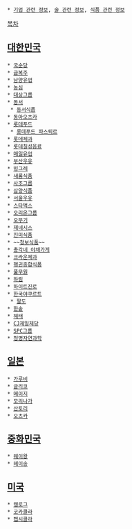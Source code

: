  * [[기업 관련 정보]], [[술 관련 정보]], [[식품 관련 정보]]

[[목차]]
== [[대한민국]] ==
 * [[국순당]]
 * [[금복주]]
 * [[남양유업]]
 * [[농심]]
 * [[대상그룹]]
 * [[동서]]
  * [[동서식품]]
 * [[동아오츠카]]
 * [[롯데푸드]]
  * [[롯데푸드 파스퇴르]]
 * [[롯데제과]]
 * [[롯데칠성음료]]
 * [[매일유업]]
 * [[부산우유]]
 * [[빙그레]]
 * [[새롬식품]]
 * [[사조그룹]]
 * [[삼양식품]]
 * [[서울우유]]
 * [[스타벅스]]
 * [[오리온그룹]]
 * [[오뚜기]]
 * [[제네시스]]
 * [[진미식품]]
 * ~~[[청보식품]]~~
 * [[총각네 야채가게]]
 * [[크라운제과]]
 * [[펭귄종합식품]]
 * [[풀무원]]
 * [[하림]] 
 * [[하이트진로]]
 * [[한국야쿠르트]]
  * [[팔도]]
 * [[한솥]]
 * [[해태]]
 * [[CJ제일제당]]
 * [[SPC그룹]]
 * [[청명자연과학]]
== [[일본]] ==
 * [[가루비]]
 * [[글리코]]
 * [[메이지]]
 * [[모리나가]]
 * [[산토리]]
 * [[오츠카]]

== [[중화민국]] ==
 * [[웨이왕]]
 * [[헤이송]]

== [[미국]] ==
 * [[켈로그]]
 * [[코카콜라]]
 * [[펩시]]콜라
